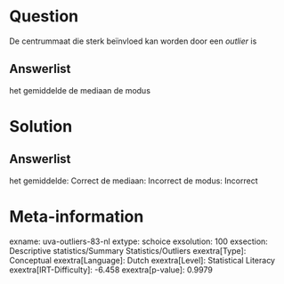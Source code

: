 Question
========

De centrummaat die sterk beïnvloed kan worden door een *outlier* is

Answerlist
----------

het gemiddelde
de mediaan
de modus

Solution
========

Answerlist
----------

het gemiddelde: Correct
de mediaan: Incorrect
de modus: Incorrect

Meta-information
================
exname: uva-outliers-83-nl
extype: schoice
exsolution: 100
exsection: Descriptive statistics/Summary Statistics/Outliers
exextra[Type]: Conceptual
exextra[Language]: Dutch
exextra[Level]: Statistical Literacy
exextra[IRT-Difficulty]: -6.458
exextra[p-value]: 0.9979
